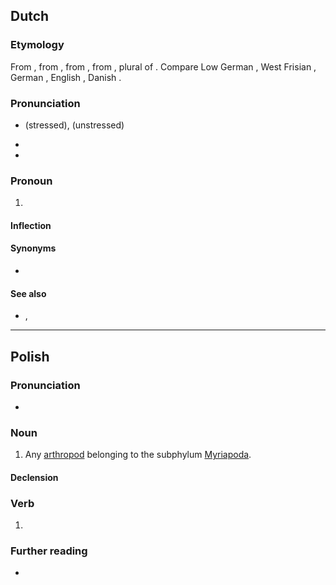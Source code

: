 ==Dutch==

===Etymology===
From {{inh|nl|dum|wi}}, from {{inh|nl|odt|wī}}, from {{inh|nl|gem-pro|*wīz}}, from {{der|nl|ine-pro|*wéy-}}, plural of {{m|ine-pro|*éǵh₂}}. Compare Low German {{m|nds|wi}}, West Frisian {{m|fy|wy}}, German {{m|de|wir}}, English {{m|en|we}}, Danish {{m|da|vi}}.

===Pronunciation===
* {{IPA|/ʋɛi̯/|lang=nl}} (stressed), {{IPA|/ʋə/|lang=nl}} (unstressed)
* {{audio|Nl-wij.ogg|audio|lang=nl}}
* {{homophones|lang=nl|wei}}

===Pronoun===
{{head|nl|pronoun|cat2=personal pronouns}}

# {{n-g|the [[first-person]] [[plural]] [[personal pronoun]]; refers to the speakers}}

====Inflection====
{{nl-decl-personal pronouns}}

====Synonyms====
* {{l|nl|we}}

====See also====
* {{l|nl|ons}}, {{l|nl|onze}}

----

==Polish==
{{wikipedia|lang=pl}}

===Pronunciation===
* {{pl-IPA}}

===Noun===
{{pl-noun|m-an}}

# Any [[arthropod]] belonging to the subphylum [[Myriapoda]].

====Declension====
{{pl-decl-noun-m-an}}

===Verb===
{{head|pl|verb form}}

# {{inflection of|wić||2|s|impr|pres|lang=pl}}

===Further reading===
* {{R:PWN}}
